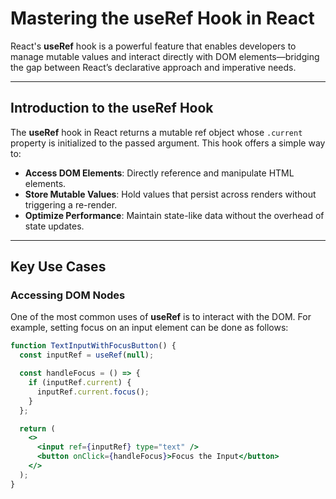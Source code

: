 <Cover
  src="https://reactjs.org/logo-og.png"
  alt="React logo"
  caption="reactjs.org"
/>

# Mastering the useRef Hook in React

React's **useRef** hook is a powerful feature that enables developers to manage mutable values and interact directly with DOM elements—bridging the gap between React’s declarative approach and imperative needs.

---

## Introduction to the useRef Hook

The **useRef** hook in React returns a mutable ref object whose `.current` property is initialized to the passed argument. This hook offers a simple way to:

- **Access DOM Elements**: Directly reference and manipulate HTML elements.
- **Store Mutable Values**: Hold values that persist across renders without triggering a re-render.
- **Optimize Performance**: Maintain state-like data without the overhead of state updates.

---

## Key Use Cases

### Accessing DOM Nodes

One of the most common uses of **useRef** is to interact with the DOM. For example, setting focus on an input element can be done as follows:

```jsx
function TextInputWithFocusButton() {
  const inputRef = useRef(null);

  const handleFocus = () => {
    if (inputRef.current) {
      inputRef.current.focus();
    }
  };

  return (
    <>
      <input ref={inputRef} type="text" />
      <button onClick={handleFocus}>Focus the Input</button>
    </>
  );
}
